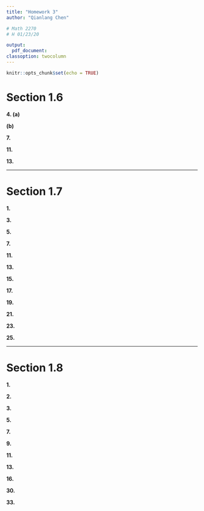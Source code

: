 ```yaml
---
title: "Homework 3"
author: "Qianlang Chen"

# Math 2270
# H 01/23/20

output:
  pdf_document:
classoption: twocolumn
---
```


```r
knitr::opts_chunk$set(echo = TRUE)
```

# Section 1.6

**4. (a)**
\begin{displaymath}
\begin{array}{|l|l|l|l|l|}
\hline
\text {Agric.} & \text{Energy} & \text{Manuf.} & \text{Transp.} & \text{Bought by}   \\
\hline
.65            & .30           & .30           & .20            & \text{Agriculture} \\
.10            & .10           & .15           & .10            & \text{Energy}      \\
.25            & .35           & .15           & .30            & \text{Manufacture} \\
.00            & .25           & .40           & .40            & \text{Transport}   \\
\hline
\end{array}
\end{displaymath}

**(b)** 

**7.**



**11.**



**13.**



_____________
# Section 1.7

**1.**



**3.**



**5.**



**7.**



**11.**



**13.**



**15.**



**17.**



**19.**



**21.**



**23.**



**25.**



_____________
# Section 1.8

**1.**



**2.**



**3.**



**5.**



**7.**



**9.**



**11.**



**13.**



**16.**



**30.**



**33.**


































